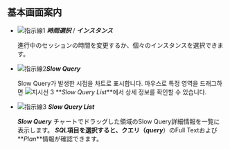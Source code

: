 ## 基本画面案内

<ProdImg img='db-slow-query.png' desc='slow query'/>

-   ![指示線1](/img/number-01.png) **_時間選択_** / **_インスタンス_**

    進行中のセッションの時間を変更するか、個々のインスタンスを選択できます。

-   ![指示線2](/img/number-02.png)**_Slow Query_**

    Slow Query가 발생한 시점을 차트로 표시합니다. 마우스로 특정 영역을 드래그하면 ![지시선 3](/img/number-03.png) **_Slow Query List_**에서 상세 정보를 확인할 수 있습니다.

-   ![指示線3](/img/number-03.png) **_Slow Query List_**

    **_Slow Query_** チャートでドラッグした領域のSlow Query詳細情報を一覧に表示します。 **_SQL_**項目を選択すると、クエリ（**_query_**）のFull Textおよび**_Plan_**情報が確認できます。
